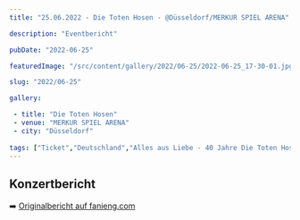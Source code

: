 ```yaml
---
title: "25.06.2022 - Die Toten Hosen - @Düsseldorf/MERKUR SPIEL ARENA"

description: "Eventbericht"

pubDate: "2022-06-25"

featuredImage: "/src/content/gallery/2022/06-25/2022-06-25_17-30-01.jpg"

slug: "2022/06-25"

gallery:

 - title: "Die Toten Hosen"
 - venue: "MERKUR SPIEL ARENA"
 - city: "Düsseldorf"
 
tags: ["Ticket","Deutschland","Alles aus Liebe - 40 Jahre Die Toten Hosen","Konzert","Die Toten Hosen","2022","Düsseldorf"]
---
```

## Konzertbericht
➡️ [Originalbericht auf fanieng.com](https://fanieng.com/2022/06-25/25-06-2022-die-toten-hosen-duesseldorf-merkur)

